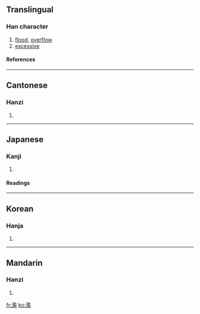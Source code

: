 {{see|滥}}

==Translingual==
===Han character===
{{Han char|rn=85|rad=水|as=14|sn=17|four=3811<sub>7</sub>|canj=水尸戈廿 (ESIT), 水尸一廿 (ESMT)}}
# [[flood]], [[overflow]]
# [[excessive]]
====References====
{{Han ref|kx=0657.030|dkj=18521|dj=1067.080|hdz=31766.090|uh=6FEB|ud=28651|bh=C0DD|bd=49373}}

----
==Cantonese==
===Hanzi===
{{yue-hanzi|jyut=|y=laam6}}
# {{defn|Cantonese}}

----
==Japanese==
===Kanji===
{{ja-kanji|grade=|rs=水14}}
# {{defn|Japanese}} 
====Readings====
{{ja-readings|on=[[らん]] (ran)|kun=[[みだれる]] (midareru), [[みだりに]] (midarini)}}

----
==Korean==
===Hanja===
{{ko-hanja|hangeul=람>남, 함|eumhun=|rv=ram>nam, ham|mr=ram>nam, ham|y=lam>nam, ham}}
# {{defn|Korean}}

----
==Mandarin==
===Hanzi===
{{cmn-hanzi|sim=滥|pin=[[làn]] (lan4)|wg=lan<sup>4</sup>}}
# {{defn|Mandarin}}

[[fr:濫]]
[[ko:濫]]